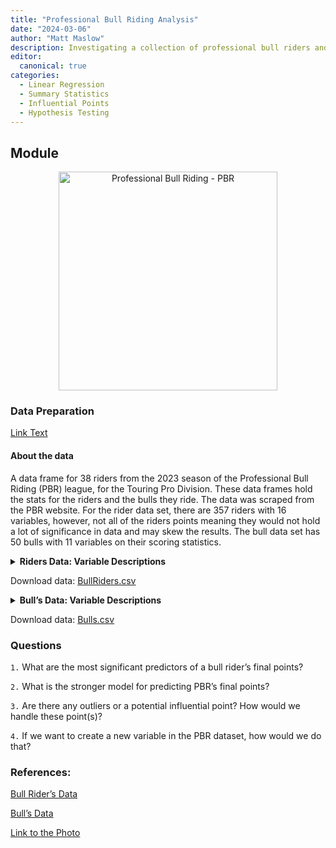 ```yaml
---
title: "Professional Bull Riding Analysis"
date: "2024-03-06"
author: "Matt Maslow"
description: Investigating a collection of professional bull riders and their statistics from 2023 season for the Touring Pro Division.
editor: 
  canonical: true
categories:
  - Linear Regression
  - Summary Statistics
  - Influential Points
  - Hypothesis Testing
---
```



## Module

<div style="text-align:center;">
  <img src="bullRider.jpg" alt="Professional Bull Riding - PBR" width="350"/>
</div>

### Data Preparation

[Link Text](Webscrap_Cleaning_Data.qmd)


#### About the data

A data frame for 38 riders from the 2023 season of the Professional Bull Riding (PBR) league, for the Touring Pro Division. These data frames hold the stats for the riders and the bulls they ride. The data was scraped from the PBR website. For the rider data set, there are 357 riders with 16 variables, however, not all of the riders points meaning they would not hold a lot of significance in data and may skew the results. The bull data set has 50 bulls with 11 variables on their scoring statistics.


<details>

<summary><b>Riders Data: Variable Descriptions</b></summary>

| **Variable**        | **Description**                                           |
|---------------------|-----------------------------------------------------------|
| `Rider`             | Name of the pro bull rider                                |
| `Points`            | Total points earned by the bull rider                     |
| `Points Back`       | Difference in points between the rider and the leader     |
| `Events`            | Number of events participated in by the rider             |
| `Outs`              | Number of times the rider was scheduled to ride           |
| `Rides`             | Number of successful rides by the rider                   |
| `Buckoffs`          | Number of unsuccessful rides by the rider                 |
| `prop.Ridden`       | Percent of successfull rides                              |
| `Avg Ride Score`    | Average score for successful rides by the rider           |
| `Highest RideScore` | Highest score achieved by the rider in a single ride      |
| `Avg Buckoff Time`  | Average time spent on bulls that the rider failed to ride |
| `Round Wins`        | Number of round wins achieved by the rider                |
| `Event Wins`        | Number of event wins achieved by the rider                |
| `ReRides Taken`     | Number of re-rides taken by the rider                     |
| `Earnings`          | Total earnings of the rider from bull riding events       |
| `90Pt Rides`        | Number of rides scoring 90 points or above                |


</details>
Download data: [BullRiders.csv](BullRiders.csv)



<details>

<summary><b>Bull's Data: Variable Descriptions</b></summary>

| **Variable**           | **Description**                                            |
|------------------------|------------------------------------------------------------|
| `Bull`                 | Name of the bull                                           |
| `World Champ Avg Score`| Average score of the bull at world championship events     |
| `Events`               | Number of events the bull participated in                  |
| `Ridden`               | Number of times the bull was successfully ridden           |
| `Outs`                 | Number of times the bull was scheduled to be ridden        |
| `Rides`                | Number of successful rides on the bull                     |
| `Buckoffs`             | Number of unsuccessful rides on the bull                   |
| `Avg BullScore`        | Average score for successful rides on the bull             |
| `Highest BullScore`    | Highest score achieved by a rider on this bull             |
| `Avg Buckoff Time`     | Average time a rider spends on the bull before bucking off |
| `45Pt Rides`           | Number of rides scoring 45 points or above on this bull    |


</details>
Download data: [Bulls.csv](Bulls.csv)


### Questions

`1.` What are the most significant predictors of a bull rider's final points?

`2.` What is the stronger model for predicting PBR's final points?

`3.` Are there any outliers or a potential influential point? How would we handle these point(s)?

`4.` If we want to create a new variable in the PBR dataset, how would we do that?



### References:

<a href="https://azcms.pbr.com/statistics/rider/?season=2023&tour=TPD-US" target="_blank">Bull Rider's Data</a>

<a href="https://azcms.pbr.com/statistics/bull/" target="_blank">Bull's Data</a>

[Link to the Photo](https://www.quora.com/Why-are-the-bulls-so-pissed-in-PBR-and-other-bull-riding-competitions-Is-it-instinct-that-makes-them-buck-off-the-rider-then-run-back-into-the-pen-or-do-they-train-them-to-act-like-this)

